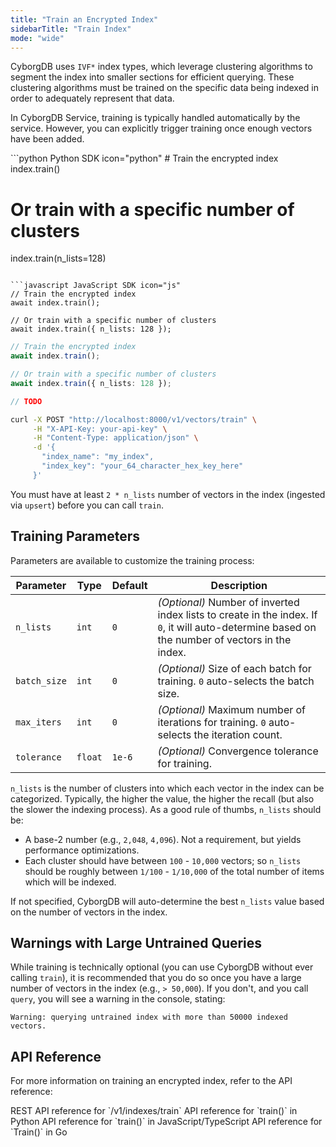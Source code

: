 ```yaml
---
title: "Train an Encrypted Index"
sidebarTitle: "Train Index"
mode: "wide"
---
```


CyborgDB uses `IVF*` index types, which leverage clustering algorithms to segment the index into smaller sections for efficient querying. These clustering algorithms must be trained on the specific data being indexed in order to adequately represent that data.

<Tip>In CyborgDB Service, training is typically handled automatically by the service. However, you can explicitly trigger training once enough vectors have been added.</Tip>

<CodeGroup>
```python Python SDK icon="python"
# Train the encrypted index
index.train()

# Or train with a specific number of clusters
index.train(n_lists=128)
```

```javascript JavaScript SDK icon="js"
// Train the encrypted index
await index.train();

// Or train with a specific number of clusters
await index.train({ n_lists: 128 });
```

```typescript TypeScript SDK icon="code"
// Train the encrypted index
await index.train();

// Or train with a specific number of clusters
await index.train({ n_lists: 128 });
```

```go Go SDK icon="golang"
// TODO
```

```bash cURL icon="rectangle-terminal"
curl -X POST "http://localhost:8000/v1/vectors/train" \
     -H "X-API-Key: your-api-key" \
     -H "Content-Type: application/json" \
     -d '{
       "index_name": "my_index",
       "index_key": "your_64_character_hex_key_here"
     }'
```
</CodeGroup>

<Tip>You must have at least `2 * n_lists` number of vectors in the index (ingested via `upsert`) before you can call `train`.</Tip>

## Training Parameters

Parameters are available to customize the training process:

| Parameter | Type | Default | Description |
|---------------|--------|---------|-------------------------------------------------------|
| `n_lists` | `int` | `0` | _(Optional)_ Number of inverted index lists to create in the index. If `0`, it will auto-determine based on the number of vectors in the index. |
| `batch_size` | `int` | `0` | _(Optional)_ Size of each batch for training. `0` auto-selects the batch size. |
| `max_iters` | `int` | `0` | _(Optional)_ Maximum number of iterations for training. `0` auto-selects the iteration count. |
| `tolerance` | `float`| `1e-6` | _(Optional)_ Convergence tolerance for training. |

`n_lists` is the number of clusters into which each vector in the index can be categorized. Typically, the higher the value, the higher the recall (but also the slower the indexing process). As a good rule of thumbs, `n_lists` should be:

- A base-2 number (e.g., `2,048`, `4,096`). Not a requirement, but yields performance optimizations.
- Each cluster should have between `100` - `10,000` vectors; so `n_lists` should be roughly between `1/100` - `1/10,000` of the total number of items which will be indexed.

If not specified, CyborgDB will auto-determine the best `n_lists` value based on the number of vectors in the index.

## Warnings with Large Untrained Queries

While training is technically optional (you can use CyborgDB without ever calling `train`), it is recommended that you do so once you have a large number of vectors in the index (e.g., `> 50,000`). If you don't, and you call `query`, you will see a warning in the console, stating:

```
Warning: querying untrained index with more than 50000 indexed vectors.
```

## API Reference

For more information on training an encrypted index, refer to the API reference:

<CardGroup cols={2}>
    <Card title="REST API Reference" href="../../rest-api/encrypted-index/train" icon="rectangle-terminal">
        REST API reference for `/v1/indexes/train`
    </Card>
    <Card title="Python SDK Reference" href="../../python-sdk/encrypted-index/train" icon="python">
        API reference for `train()` in Python
    </Card>
    <Card title="JS/TS SDK Reference" href="../../js-ts-sdk/encrypted-index/train" icon="js">
        API reference for `train()` in JavaScript/TypeScript
    </Card>
    <Card title="Go SDK Reference" href="../../go-sdk/encrypted-index/train" icon="golang">
        API reference for `Train()` in Go
    </Card>
</CardGroup>